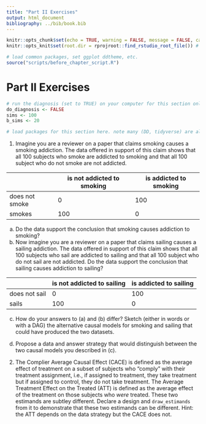 ```yaml
---
title: "Part II Exercises"
output: html_document
bibliography: ../bib/book.bib 
---
```


<!-- note do_bookdown is set in index.rmd, so we know if you're running just this .Rmd or compiling the book-->
```r
knitr::opts_chunk$set(echo = TRUE, warning = FALSE, message = FALSE, cache = FALSE)
knitr::opts_knit$set(root.dir = rprojroot::find_rstudio_root_file()) # files are all relative to RStudio project home
```

```r
# load common packages, set ggplot ddtheme, etc.
source("scripts/before_chapter_script.R")
```

<!-- start post here, do not edit above -->

# Part II Exercises

<!-- make sure to rename the section title below -->

```r
# run the diagnosis (set to TRUE) on your computer for this section only before pushing to Github. no diagnosis will ever take place on github.
do_diagnosis <- FALSE
sims <- 100
b_sims <- 20
```

```r
# load packages for this section here. note many (DD, tidyverse) are already available, see scripts/package-list.R
```

<!-- You can use the global bib file via rmarkdown cites like this: @imai2008 -->


1. Imagine you are a reviewer on a paper that claims smoking causes a smoking addiction. The data offered in support of this claim shows that all 100 subjects who smoke are addicted to smoking and that all 100 subject who do not smoke are not addicted.  

|                | is not addicted to smoking | is addicted to smoking |
| -------------- | -------------------------- | ---------------------- |
| does not smoke | 0                          | 100                    |
| smokes         | 100                        | 0                      |

a. Do the data support the conclusion that smoking causes addiction to smoking?
b. Now imagine you are a reviewer on a paper that claims sailing causes a sailing addiction. The data offered in support of this claim shows that all 100 subjects who sail are addicted to sailing and that all 100 subject who do not sail are not addicted. Do the data support the conclusion that sailing causes addiction to sailing?

|               | is not addicted to sailing | is addicted to sailing |
| ------------- | -------------------------- | ---------------------- |
| does not sail | 0                          | 100                    |
| sails         | 100                        | 0                      |

c. How do your answers to (a) and (b) differ? Sketch (either in words or with a DAG) the alternative causal models for smoking and sailing that could have produced the two datasets.

d. Propose a data and answer strategy that would distinguish between the two causal models you described in (c).


2. The Complier Average Causal Effect (CACE) is defined as the average effect of treatment on a subset of subjects who "comply" with their treatment assignment, i.e., if assigned to treatment, they take treatment but if assigned to control, they do not take treatment. The Average Treatment Effect on the Treated (ATT) is defined as the average effect of the treatment on those subjects who *were* treated. These two estimands are subtley different. Declare a design and `draw_estimands` from it to demonstrate that these two estimands can be different. Hint: the ATT depends on the data strategy but the CACE does not.




